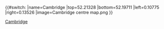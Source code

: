 {{#switch:{{{1}}}
|name=Cambridge
|top=52.21328
|bottom=52.19711
|left=0.10775
|right=0.13526
|image=Cambridge centre map.png
}}<noinclude>
{{Location map/Info}}
[[Category:England location map templates|Cambridge]]

</noinclude>